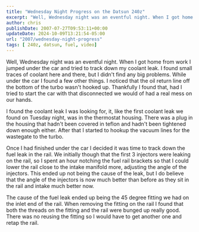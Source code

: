 ```yaml
---
title: "Wednesday Night Progress on the Datsun 240z"
excerpt: "Well, Wednesday night was an eventful night. When I got home from work I  jumped under the car and tried to track down my coolant leak"
author: chris
publishDate: 2007-07-27T09:53:11+00:00
updateDate: 2024-10-09T13:21:54-05:00
url: "2007/wednesday-night-progress"
tags: [ 240z, datsun, fuel, video]
---
```


Well, Wednesday night was an eventful night. When I got home from work I  jumped under the car and tried to track down my coolant leak. I found small  traces of coolant here and there, but I didn't find any big problems. While  under the car I found a few other things. I noticed that the oil return line off  the bottom of the turbo wasn't hooked up. Thankfully I found that, had I tried  to start the car with that disconnected we would of had a real mess on our  hands.

I found the coolant leak I was looking for, it, like the first coolant leak  we found on Tuesday night, was in the thermostat housing. There was a plug in  the housing that hadn't been covered in teflon and hadn't been tightened down  enough either. After that I started to hookup the vacuum lines for the wastegate  to the turbo.

Once I had finished under the car I decided it was time to track down the  fuel leak in the rail. We initially though that the first 3 injectors were  leaking on the rail, so I spent an hour notching the fuel rail brackets so that  I could lower the rail close to the intake manifold more, adjusting the angle of  the injectors. This ended up not being the cause of the leak, but I do believe  that the angle of the injectors is now much better than before as they sit in  the rail and intake much better now.

The cause of the fuel leak ended up being the 45 degree fitting we had on the  inlet end of the rail. When removing the fitting on the rail I found that both  the threads on the fitting and the rail were bunged up really good. There was no reusing the fitting so I would have to get another one and retap the rail.

<YouTubeEmbed videoId="URmn1lSll2U" title="Wednesday Night Progress on the Datsun 240z" publishDate="2007-07-27T09:53:11+00:00" description="Wednesday Night Progress on the Datsun 240z" />
